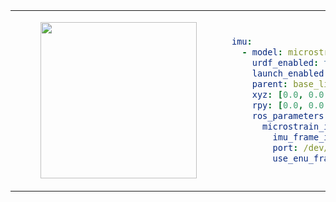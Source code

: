 <table>
    <tr>
        <td>
            <center>
            <figure>
                <img
                    src={require("./img/microstrain_imu.png").default}
                    width="250"
                />
            </figure>
            </center>
        </td>
<td>

```yaml
imu:
  - model: microstrain_imu
    urdf_enabled: true
    launch_enabled: true
    parent: base_link
    xyz: [0.0, 0.0, 0.0]
    rpy: [0.0, 0.0, 0.0]
    ros_parameters:
      microstrain_inertial_driver:
        imu_frame_id: imu_0_link
        port: /dev/microstrain_main
        use_enu_frame: true
```
</td>
</tr>
</table>
